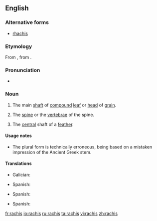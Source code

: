 ==English==
{{wikipedia}}

===Alternative forms===
* [[rhachis]]

===Etymology===
From {{NL.}}, from {{etyl|grc}} {{term|ῥάχις||spine, ridge|sc=polytonic}}.

===Pronunciation===
* {{a|UK|US}} {{IPA|/ˈɹeɪkɪs/}}

===Noun===
{{en-noun|rachises|pl2=rachides}}

# {{botany}} The main [[shaft]] of [[compound]] [[leaf]] or [[head]] of [[grain]].
# {{context|zoology|anatomy}} The [[spine]] or the [[vertebrae]] of the spine.
# {{ornithology}} The [[central]] shaft of a [[feather]].

====Usage notes====
* The plural form {{term|rachides}} is technically erroneous, being based on a mistaken impression of the Ancient Greek stem.

====Translations====
{{trans-top|main shaft of a compound leaf or head of grain}}
* Galician: {{t|gl|raque|m}}
{{trans-mid}}
* Spanish: {{t|es|raquis|m}}
{{trans-bottom}}

{{trans-top|spine}}
* Spanish: {{t|es|raquis|m}}
{{trans-mid}}
{{trans-bottom}}

{{trans-top|central shaft of a feather}}
* Spanish: {{t|es|raquis|m}}
{{trans-mid}}
{{trans-bottom}}

[[fr:rachis]]
[[io:rachis]]
[[ru:rachis]]
[[ta:rachis]]
[[vi:rachis]]
[[zh:rachis]]